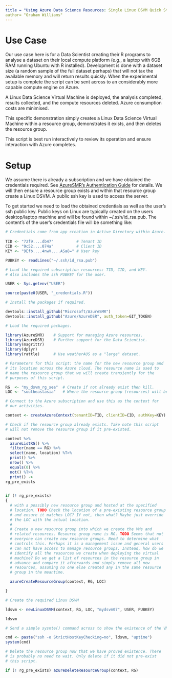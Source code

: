 ```yaml
---
title = "Using Azure Data Science Resources: Single Linux DSVM Quick Start"
author= "Graham Williams"
---
```


# Use Case

Our use case here is for a Data Scientist creating their R programs to
analyse a dataset on their local compute platform (e.g., a laptop with
6GB RAM running Ubuntu with R installed). Development is done with a
dataset size (a random sample of the full dataset perhaps) that will
not tax the available memory and will return results quickly. When the
experimental setup is complete the script can be sent across to an
considerably more capable compute engine on Azure.

A Linux Data Science Virtual Machine is deployed, the analysis
completed, results collected, and the compute resources deleted. Azure
consumption costs are minimised.

This specific demonstration simply creates a Linux Data Science
Virtual Machine within a resource group, demonstrates it exists, and
then deletes the resource group.

This script is best run interactively to review its operation and
ensure interaction with Azure completes.

# Setup

We assume there is already a subscription and we have obtained the
credentials required. See
[AzureSMR's Authentication Guide](https://github.com/Microsoft/AzureSMR/blob/master/vignettes/Authentication.Rmd)
for details.  We will then ensure a resource group exists and within
that resource group create a Linux DSVM. A public ssh key is used to
access the server.

To get started we need to load the obtained credentials as well as the
user's ssh public key. Public keys on Linux are typically created on
the users desktop/laptop machine and will be found within
~/.ssh/id_rsa.pub. The content's of the user's credentials file will
be something like:

```r
# Credentials come from app creation in Active Directory within Azure.
 
TID <- "72f9....db47"          # Tenant ID
CID <- "9c52....074a"          # Client ID
KEY <- "9Efb....4nwV....ASa8=" # User key

PUBKEY <- readLines("~/.ssh/id_rsa.pub")
```

```r
# Load the required subscription resources: TID, CID, and KEY.
# Also includes the ssh PUBKEY for the user.

USER <- Sys.getenv("USER")

source(paste0(USER, "_credentials.R"))

# Install the packages if required.

devtools::install_github("Microsoft/AzureSMR")
devtools::install_github("Azure/AzureDSR", auth_token=GIT_TOKEN)
```

```r
# Load the required packages.

library(AzureSMR)    # Support for managing Azure resources.
library(AzureDSR)    # Further support for the Data Scientist.
library(magrittr)    
library(dplyr)
library(rattle)      # Use weatherAUS as a "large" dataset.
```

```r
# Parameters for this script: the name for the new resource group and
# its location across the Azure cloud. The resource name is used to
# name the resource group that we will create transiently for the
# purposes of this script.

RG  <- "my_dsvm_rg_sea"  # Create if not already exist then kill.
LOC <- "southeastasia"   # Where the resource group (resources) will be hosted.
```

```r
# Connect to the Azure subscription and use this as the context for
# our activities.

context <- createAzureContext(tenantID=TID, clientID=CID, authKey=KEY)

# Check if the resource group already exists. Take note this script
# will not remove the resource group if it pre-existed.

context %>%
  azureListRG() %>%
  filter(name == RG) %>%
  select(name, location) %T>%
  print() %>%
  nrow() %>%
  equals(0) %>%
  not() %T>%
  print() ->
rg_pre_exists
    

if (! rg_pre_exists)
{
  # with a possibly new resource group and hosted at the specified
  # location. TODO Check the location of a pre-existing resource group
  # and ensure it matches LOC? If not, then what? Maybe just override
  # the LOC with the actual location.
  #
  # Create a new resource group into which we create the VMs and
  # related resources. Resource group name is RG. TODO Seems that not
  # everyone can create new resource groups. Need to determine what
  # controls this. Perhaps it is a management issue and general users
  # can not have access to manage resource groups. Instead, how do we
  # identify all the resources we create when deploying the virtual
  # machine? Do we get a list of resources in the resource group in
  # advance and compare it afterwards and simply remove all new
  # resources, assuming no one else created any in the same resource
  # group in the meantime.

  azureCreateResourceGroup(context, RG, LOC)

}
```

```r
# Create the required Linux DSVM 

ldsvm <- newLinuxDSVM(context, RG, LOC, "mydsvm07", USER, PUBKEY)

ldsvm
```

```r

# Send a simple sysnte() command across to show the existence of the VM.

cmd <- paste("ssh -o StrictHostKeyChecking=no", ldsvm, "uptime")
system(cmd)
```

```r
# Delete the resource group now that we have proved existence. There
# is probably no need to wait. Only delete if it did not pre-exist
# this script.

if (! rg_pre_exists) azureDeleteResourceGroup(context, RG)
```
